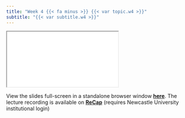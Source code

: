 ```yaml
---
title: "Week 4 {{< fa minus >}} {{< var topic.w4 >}}"
subtitle: "{{< var subtitle.w4 >}}"
---
```


:::{.column-page-right}

```{=html}
<iframe class="slide-deck" src="{{< var slides.w4 >}}"></iframe>
```

View the slides full-screen in a standalone browser window [**here**]({{< var slides.w4 >}}){target="_blank"}. The lecture recording is available on [**ReCap**](https://campus.recap.ncl.ac.uk/Panopto/Pages/Sessions/List.aspx#folderID=%22699937e9-4554-40ed-8e00-af8d00092271%22){target="_blank"} (requires Newcastle University institutional login)
:::
